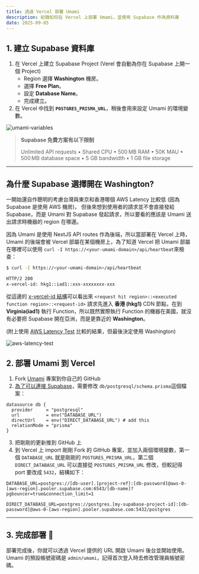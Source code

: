 ```yaml
---
title: 透過 Vercel 部署 Umami
description: 紀錄如何在 Vercel 上部署 Umami，並使用 Supabase 作為資料庫
date: 2025-09-05
---
```



## 1. 建立 Supabase 資料庫

1. 在 Vercel 上建立 Supabase Project (Verel 會自動為你在 Supabase 上開一個 Project)
   * Region 選擇 **Washington** 機房。
   * 選擇 **Free Plan**。
   * 設定 **Database Name**。
   * 完成建立。
1. 在 Vercel 中找到 **`POSTGRES_PRISMA_URL`**，稍後會用來設定 Umami 的環境變數。

<ImageZoom client:visible>
  <Image src={umamiVariables} alt="umami-variables" />
</ImageZoom>


> **Supabase 免費方案有以下限制**
>
> Unlimited API requests • Shared CPU • 500 MB RAM • 50K MAU • 500 MB database space • 5 GB bandwidth • 1 GB file storage
---

## 為什麼 Supabase 選擇開在 Washington?

一開始還自作聰明的考慮台灣與東京和香港哪個 AWS Latency 比較低 (因為 Supabase 是使用 AWS 機房)， 但後來想到使用者的請求並不會直接發給 Supabase，而是 Umami 對 Supabase 發起請求，所以要看的應該是 Umami 送出請求時機器的 region 在哪邊。

因為 Umami 是使用 NextJS API routes 作為後端，所以當部署在 Vercel 上時，Umami 的後端會被 Vercel 部屬在某個機房上，為了知道 Vercel 把 Umami 部屬在哪裡可以使用 `curl -I https://<your-umami-domain>/api/heartbeat`來檢查：
```bash
$ curl -I https://<your-umami-domain>/api/heartbeat

HTTP/2 200
x-vercel-id: hkg1::iad1::xxx-xxxxxxxx-xxx
```
從這邊的 [x-vercel-id 結構](https://vercel.com/docs/headers/response-headers#x-vercel-id)可以看出來
`<request hit region>::<executed function region>::<request-id>`
請求先進入 **香港 (hkg1)**  CDN 節點，在到 **Virginia(iad1)** 執行 Function，所以既然實際執行 Function 的機器在美國，就沒有必要把 Supabase 開在亞洲，而是更靠近的 **Washington**。

(附上使用 [AWS Latency Test](https://awsspeedtest.com/latency) 比較的結果，但最後決定使用 Washington)

<ImageZoom client:visible>
  <Image src={awsLatencyTest} alt="aws-latency-test" />
</ImageZoom>



## 2. 部署 Umami 到 Vercel

1. Fork [Umami](https://github.com/umami-software/umami) 專案到你自己的 GitHub
2. [為了可以連接 Supabase](https://umami.is/docs/guides/running-on-supabase)，需要修改 `db/postgresql/schema.prisma`這個檔案：
```prisma
datasource db {
  provider     = "postgresql"
  url          = env("DATABASE_URL")
  directUrl    = env("DIRECT_DATABASE_URL") # add this
  relationMode = "prisma"
}
```
3. 把剛剛的更新推到 GitHub 上
4. 到 Vercel 上 import 剛剛 Fork 的 GitHub 專案，並加入兩個環境變數，第一個 `DATABASE_URL` 就是剛剛的 `POSTGRES_PRISMA_URL`，第二個 `DIRECT_DATABASE_URL` 可以直接從 `POSTGRES_PRISMA_URL` 修改，但較記得 port 要改成 `5432`，結構如下：
```
DATABASE_URL=postgres://[db-user].[project-ref]:[db-password]@aws-0-[aws-region].pooler.supabase.com:6543/[db-name]?pgbouncer=true&connection_limit=1

DIRECT_DATABASE_URL=postgres://postgres.[my-supabase-project-id]:[db-password]@aws-0-[aws-region].pooler.supabase.com:5432/postgres
```

---

## 3. 完成部署 🎉

部署完成後，你就可以透過 Vercel 提供的 URL 開啟 Umami 後台並開始使用。
Umami 的預設帳號密碼是 `admin/umami`，記得首次登入時去修改管理員帳號密碼。
